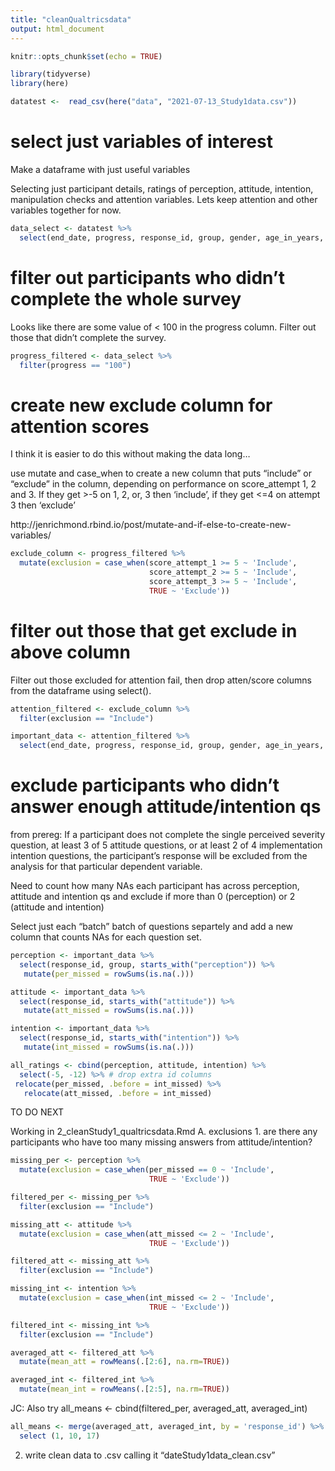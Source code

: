 ```yaml
---
title: "cleanQualtricsdata"
output: html_document
---
```


```r
knitr::opts_chunk$set(echo = TRUE)
```

```r
library(tidyverse)
library(here)
```

```r
datatest <-  read_csv(here("data", "2021-07-13_Study1data.csv"))
```

# select just variables of interest

Make a dataframe with just useful variables

Selecting just participant details, ratings of perception, attitude, intention, manipulation checks and attention variables. Lets keep attention and other variables together for now.

```r

data_select <- datatest %>%
  select(end_date, progress, response_id, group, gender, age_in_years, faculty_of_study, research_experience, perception_1, starts_with("attitude"), starts_with("intention"), manipulation_check_gf_1, manipulation_check_lf_1, starts_with("attention_attempt"),  starts_with("score"))

```

# filter out participants who didn't complete the whole survey

Looks like there are some value of < 100 in the progress column. Filter out those that didn't complete the survey. 

```r

progress_filtered <- data_select %>%
  filter(progress == "100")

```

# create new exclude column for attention scores 

I think it is easier to do this without making the data long...

use mutate and case_when to create a new column that puts "include" or "exclude" in the column, depending on performance on score_attempt 1, 2 and 3. If they get >-5 on 1, 2, or, 3 then 'include', if they get <=4 on attempt 3 then 'exclude'

http://jenrichmond.rbind.io/post/mutate-and-if-else-to-create-new-variables/ 

```r

exclude_column <- progress_filtered %>%
  mutate(exclusion = case_when(score_attempt_1 >= 5 ~ 'Include',
                               score_attempt_2 >= 5 ~ 'Include',
                               score_attempt_3 >= 5 ~ 'Include',
                               TRUE ~ 'Exclude'))

```

# filter out those that get exclude in above column 

Filter out those excluded for attention fail, then drop atten/score columns from the dataframe using select(). 

```r

attention_filtered <- exclude_column %>%
  filter(exclusion == "Include")

important_data <- attention_filtered %>%
  select(end_date, progress, response_id, group, gender, age_in_years, faculty_of_study, research_experience, perception_1, starts_with("attitude"), starts_with("intention"), manipulation_check_gf_1, manipulation_check_lf_1, exclusion)

```

#  exclude participants who didn't answer enough attitude/intention qs 

from prereg: If a participant does not complete the single perceived severity question, at least 3 of 5 attitude questions, or at least 2 of 4 implementation intention questions, the participant’s response will be excluded from the analysis for that particular dependent variable. 

Need to count how many NAs each participant has across perception, attitude and intention qs and exclude if more than 0 (perception) or 2 (attitude and intention)

Select just each "batch" batch of questions separtely and add a new column that counts NAs for each question set.

```r

perception <- important_data %>%
  select(response_id, group, starts_with("perception")) %>%
   mutate(per_missed = rowSums(is.na(.))) 

attitude <- important_data %>%
  select(response_id, starts_with("attitude")) %>%
   mutate(att_missed = rowSums(is.na(.))) 

intention <- important_data %>%
  select(response_id, starts_with("intention")) %>%
   mutate(int_missed = rowSums(is.na(.))) 

all_ratings <- cbind(perception, attitude, intention) %>%
  select(-5, -12) %>% # drop extra id columns
 relocate(per_missed, .before = int_missed) %>%
   relocate(att_missed, .before = int_missed) 

```

TO DO NEXT

Working in 2_cleanStudy1_qualtricsdata.Rmd
A. exclusions
1.  are there any participants who have too many missing answers from attitude/intention?

```r

missing_per <- perception %>%
  mutate(exclusion = case_when(per_missed == 0 ~ 'Include',
                               TRUE ~ 'Exclude'))

filtered_per <- missing_per %>%
  filter(exclusion == "Include")

missing_att <- attitude %>%
  mutate(exclusion = case_when(att_missed <= 2 ~ 'Include',
                               TRUE ~ 'Exclude'))

filtered_att <- missing_att %>%
  filter(exclusion == "Include")

missing_int <- intention %>%
  mutate(exclusion = case_when(int_missed <= 2 ~ 'Include',
                               TRUE ~ 'Exclude'))

filtered_int <- missing_int %>%
  filter(exclusion == "Include")

```

```r

averaged_att <- filtered_att %>%
  mutate(mean_att = rowMeans(.[2:6], na.rm=TRUE))

averaged_int <- filtered_int %>%
  mutate(mean_int = rowMeans(.[2:5], na.rm=TRUE))

```

JC: Also try all_means <- cbind(filtered_per, averaged_att, averaged_int)

```r

all_means <- merge(averaged_att, averaged_int, by = 'response_id') %>%
  select (1, 10, 17)

```

2.  write clean data to .csv calling it "dateStudy1data_clean.csv"
